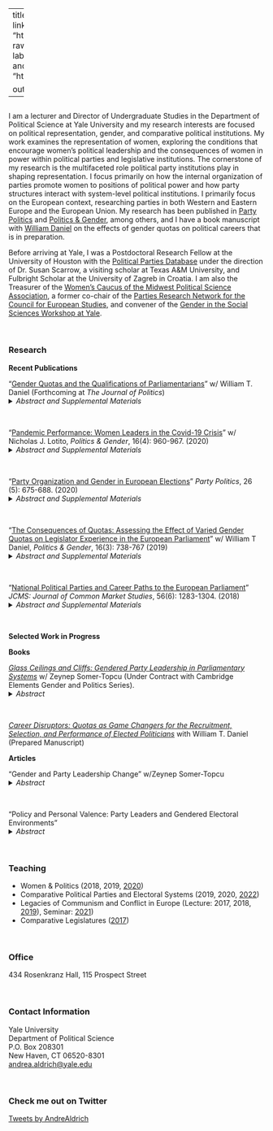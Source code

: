 
---
title: "Andrea S. Aldrich"
image: "2023_04_17_Headshot.jpg"
links:
  - label: CV
    url: "https://www.dropbox.com/s/ub5x1bkr993b93q/Aldrich.CV.pdf?raw=1"
  - label: Email
    url: "mailto:andrea.aldrich@yale.edu"
  - label: Office Hours
    url: "https://calendly.com/aldrich-andrea/15min"
  - label: Data
    url: "https://dataverse.harvard.edu/dataverse/andreasaldrich/"

output:
  postcards::trestles


---
 
## 

I am a lecturer and Director of Undergraduate Studies in the Department of Political Science at Yale University and my research interests are focused on political representation, gender, and comparative political institutions. My work examines the representation of women, exploring the conditions that encourage women's political leadership and the consequences of women in power within political parties and legislative institutions. The cornerstone of my research is the multifaceted role political party institutions play in shaping representation. I focus primarily on how the internal organization of parties promote women to positions of political power and how party structures interact with system-level political institutions. I primarily focus on the European context, researching parties in both Western and Eastern Europe and the European Union. My research has been published in [Party Politics](https://journals.sagepub.com/doi/10.1177/1354068818806630 "Party Politics"){target="_blank"} and [Politics & Gender](https://www.cambridge.org/core/journals/politics-and-gender/article/pandemic-performance-women-leaders-in-the-covid19-crisis/579B3EA9BE0CD8215EE2E74257252FED  "Politics & Gender"){target="_blank"}, among others, and I have a book manuscript with [William Daniel](https://sites.google.com/site/wdaniel127/ "William T. Daniel"){target="_blank"} on the effects of gender quotas on political careers that is in preparation.

Before arriving at Yale, I was a Postdoctoral Research Fellow at the University of Houston with the [Political Parties Database](https://www.politicalpartydb.org/ "Political Parties Database"){target="_blank"} under the direction of Dr. Susan Scarrow, a visiting scholar at Texas A&M University, and Fulbright Scholar at the University of Zagreb in Croatia. I am also the Treasurer of the [Women's Caucus of the Midwest Political Science Association](http://www.mpsawomen.org/index.html "Women's Caucus of the Midwest Political Science Association"){target="_blank"}, a former co-chair of the [Parties Research Network for the Council for European Studies](https://councilforeuropeanstudies.org/membership/research-networks/political-parties-party-systems-and-elections/Political "Parties Research Network for the Council for European Studies"){target="_blank"}, and convener of the [Gender in the Social Sciences Workshop at Yale](https://genderworkshop.yale.edu/ "Gender in the Social SCience Workshop"){target="_blank"}. 


&nbsp;

### Research
 **Recent Publications**
 
 "[Gender Quotas and the Qualifications of Parliamentarians](https://www.dropbox.com/home/shared_folders/Quotas_Aldrich_Daniel/JOP%20Final%20Submission?preview=Aldrich%26Daniel.2023.pdf "Gender Quotas and the Qualifications of Parliamentarians"){target="_blank"}" w/ William T. Daniel (Forthcoming at *The Journal of Politics*)
<details>
<summary>*Abstract and Supplemental Materials*</summary>
Gender quotas in legislative elections are a central component of institutional reform to increase women's inclusion in politics. We investigate how quotas affect women's representation and the qualifications of parliamentarians from all EU member states over the last 40 years, which had 11 countries pass gender quotas legislation. We capitalize on the unique variation of national electoral systems used in European Parliament elections to all nine legislative sessions (1979-2019) and investigate the relationship between quotas and the qualifications of parliamentarians. We provide compelling evidence that the passage of quota legislation is associated with higher levels of educational attainment among legislators. By examining the complete elected history of the European Parliament, we are able to provide generalizable and robust support for the impact of quotas on legislator qualities in a way that has thus far been observed in only single country contexts and fixed time periods. 
&nbsp;

[Online Appendices](https://www.dropbox.com/home/shared_folders/Quotas_Aldrich_Daniel/JOP%20Final%20Submission?preview=Online+Appendices.pdf "Online Appendices"){target="_blank"}

[Replication Files](https://doi.org/10.7910/DVN/GXWHFG "Replication Files"){target="_blank"}
</details>
&nbsp;


"[Pandemic Performance: Women Leaders in the Covid-19 Crisis](https://www.cambridge.org/core/journals/politics-and-gender/article/pandemic-performance-women-leaders-in-the-covid19-crisis/579B3EA9BE0CD8215EE2E74257252FED  "Pandemic Performance: Women Leaders in the Covid-19"){target="_blank"}" w/ Nicholas J. Lotito, *Politics & Gender*, 16(4): 960-967. (2020)
<details>
<summary>*Abstract and Supplemental Materials*</summary>
Media outlets have reported that women leaders around the globe are managing the COVID-19 crisis better than their male counterparts, responding faster and communicating better about pandemic policies. In this article, we examine empirical data on the timing of policy responses from the Coronavirus Government Response Tracker to determine whether and how countries led by women reacted differently to the pandemic. Exploring the relationship between the gender of leaders and legislators and the timing of stay-at-home orders, school closures, and coordinated public information campaigns, we find no statistical evidence supporting popular claims in the media. However, we find some evidence that the level of gender equality in legislatures is related to school closures, a policy with clear gendered consequences. These conclusions are an important first step in understanding the potentially gendered nature of the crisis response and identifying new avenues for research.

[Online Appendix](https://www.dropbox.com/s/tmq8hnnun6fjhai/Online%20Appendix.pdf?dl=0 "Online Appendix"){target="_blank"}

[Replication Files](https://doi.org/10.7910/DVN/FNHALO "Replication Files"){target="_blank"}
</details>
&nbsp;




"[Party Organization and Gender in European Elections](https://journals.sagepub.com/doi/10.1177/1354068818806630 "Party Organization and Gender in European Elections"){target="_blank"}" *Party Politics*, 26 (5): 675-688. (2020)
<details>
<summary>*Abstract and Supplemental Materials*</summary>
Political parties often monopolize the flow of politicians into elected office making it important to understand when, and under what conditions, parties are more or less likely to promote gender equality in representation. This article argues that party choices to nominate women in elections are conditional on the centralization of candidate selection within the party. Gender quotas and characteristics of the electoral environment have differential effects on candidate lists across party types. Leveraging data at the party level, I test when it is electorally feasible and organizationally possible for parties to nominate women for office. I find that candidate selection procedures condition the effects of party strategy and characteristics of the electoral environment on the percentage of women on electoral lists. The results provide insight into how strategic party choices, attenuated by electoral considerations and organization, impact the diversity of representation in political institutions.

[Replication Files](https://doi.org/10.7910/DVN/DHKFCT"Replication Files"){target="_blank"}
</details>
&nbsp;

“[The Consequences of Quotas: Assessing the Effect of Varied Gender Quotas on Legislator Experience in the European Parliament](https://www.cambridge.org/core/journals/politics-and-gender/article/abs/consequences-of-quotas-assessing-the-effect-of-varied-gender-quotas-on-legislator-experience-in-the-european-parliament/4E1C001712F5D236327B8F1FA685CC97 "The Consequences of Quotas: Assessing the Effect of Varied Gender Quotas on Legislator Experience in the European Parliament"){targe="_blank"}" w/ William T Daniel, *Politics & Gender*, 16(3): 738-767 (2019)
<details>
<summary>*Abstract and Supplemental Materials*</summary>
This article explores the consequences of quotas on the level of diversity observed in legislators’ professional and political experience. We examine how party system and electoral system features that are meant to favor female representation, such as gender quotas for candidate selection or placement mandates on electoral lists, affect the composition of legislatures by altering the mix of professional and political qualifications held by its members. Using data collected for all legislators initially seated to the current session of the European Parliament, one of the largest and most diverse democratically elected legislatures in the world, we find that quotas eliminate gendered differences in experience within the institution, particularly when used in conjunction with placement mandates that ensure female candidates are featured on electoral lists in viable positions. Electoral institutions can generally help to “level the playing field” between the backgrounds of men and women in elected office while increasing the presence of desirable qualities among European Parliament representatives of both genders.

[Online Appendix](https://www.dropbox.com/home/Published%20Articles/Politics%20and%20Gender%202019?preview=Online+Appendix.pdf"){target="_blank"}
</details>
&nbsp;


"[National Political Parties and Career Paths to the European Parliament](https://onlinelibrary.wiley.com/doi/abs/10.1111/jcms.12741 "National Political Parties and Career Paths to the European Parliament"){target="_blank"}" *JCMS: Journal of Common Market Studies*, 56(6): 1283-1304. (2018)   
<details>
<summary>*Abstract and Supplemental Materials*</summary>
This paper explores how career paths leading to the European Parliament (EP) are influenced by the strategic goals of national political parties. Considering both individual career factors and the national electoral fate of political parties, it determines what conditions increase the likelihood that experienced or inexperienced politicians serve in the EP. Experienced politicians are more likely to reach the EP when they serve vote-seeking and policy-seeking parties while inexperienced politicians are more likely to enter the EP when their parties are opportunity seeking. Overall, I find the role of individual ambition is conditioned by party strategy to determine the institutional composition of the EP, contributing to a growing literature on the strategic use of European elections by national political parties. It suggests that the electoral goals of parties should be examined in order to understand the nature of democratic representation in the European Union.

[Online Appendix](https://www.dropbox.com/s/1dqhvux6o08m3sm/supplement.pdf?dl=0"){target="_blank"}
</details>
&nbsp;

**Selected Work in Progress** 

**Books**

*[Glass Ceilings and Cliffs: Gendered Party Leadership in Parliamentary Systems](https://www.dropbox.com/s/d50waxtrko3bxxp/Gender_and_Party_Leadership_Change_Book%20%283%29.pdf?raw=1 "Glass Ceilings and Cliffs: Gendered Party Leadership in Parliamentary Systems"){target="_blank"}* w/ Zeynep Somer-Topcu (Under Contract with Cambridge Elements Gender and Politics Series).
<details>
<summary>*Abstract*</summary>
While the number of women in office around the world is on the rise, men continue to outnumber
women at high rates in top leadership positions. There are many reasons why it remains difficult
for women to reach powerful positions within politics that cover myriad electoral, institutional,
and individual conditions. In this monograph, we examine women’s careers as political party
leaders. We seek to understand what conditions make it more likely that women are selected as
party leaders, run as candidates for party leadership, and how gender impacts leadership tenures.
Tracking the careers of 269 political party leaders in eleven advanced parliamentary democracies
between 1980 and 2020, we provide rich, descriptive data on all stages of the leadership selection
and removal process and test the relationship between gender and leadership selection, challenges
to party leadership, and removal of leaders. Our analyses focus on performance indicators, selection
procedures, gender equality in politics, and their interactions as factors affecting the selection and
survival of women party leaders.
</details>
&nbsp;

*[Career Disruptors: Quotas as Game Changers for the Recruitment, Selection, and Performance of Elected Politicians](https://www.dropbox.com/s/ncztww14skeql2y/Title%20Page.pdf?raw=1 "Career Disruptors: Quotas as Game Changers for the Recruitment, Selection, and Performance of Elected Politicians"){target="_blank"}* with William T. Daniel (Prepared Manuscript)


**Articles**

“Gender and Party Leadership Change” w/Zeynep Somer-Topcu 
<details>
<summary>*Abstract*</summary>
While the number of women in political office around the world is on the rise, men continue to out number women at high rates in top leadership positions. There are many reasons why it remains difficult for women to reach powerful positions within politics that cover a myriad of electoral, institutional, and individual conditions. In this paper, we examine paths to leadership within political parties and seek to understand what conditions make it more likely that women are selected as party leaders. Using data from 252 leadership changes in eleven industrialized democracies between the late 1970s and 2019, we find that women's entry into political leadership is associated with party crises and elite selection in Westminster parliamentary systems but that women and and men come to power under largely similar political and reputation circumstances in PR system. 

</details>
&nbsp;

“Policy and Personal Valence: Party Leaders and Gendered Electoral Environments"
<details>
<summary>*Abstract*</summary>
This paper investigates the relationship between the use of valence in elections
and the gender of political party leaders. Using the Comparative Campaign Dynamics Project data (Debus, Somer-Topcu and Tavits 2018), I explore valence
statements used by parties in elections, both personal and policy related, to ask if,
and when, parties with woman leaders are more likely to use, and be targets of,
strategic valence statements. Given previous research, I argue that the use of valence in electoral campaigns will be gendered in nature, with women party leaders
more likely to experience valence attacks in campaigns but less likely to use valence
in the same environment. I find there are many unexpected differences in the use
of valence in campaigns that are associated with the gender of the party leader.
Specffically, parties with women party leaders are less likely to engage in valance
campaigns and are also less likely to be the subject of valance attacks.

</details>
&nbsp;

### Teaching
  + Women & Politics  (2018, 2019, [2020](https://www.dropbox.com/s/r9ikm460q6fmo47/PLSC220.Fall20.pdf?raw=1 "Syllabus"){target="_blank"})
  + Comparative Political Parties and Electoral Systems (2019, 2020, [2022](https://www.dropbox.com/s/fqqsb986ku9dkml/Comparative.Political.Parties.2022.pdf?raw=1 "Syllabus"){target="_blank"})
  + Legacies of Communism and Conflict in Europe (Lecture: 2017, 2018, [2019](https://www.dropbox.com/s/2e0fpf8f27fyi4d/PLSC400.Fall2019.pdf?raw=1 "Syllabus"){target="_blank"}), Seminar: [2021](https://www.dropbox.com/s/iitda2ch9ddig5l/PLSC400.Hybrid.2021.pdf?raw=1 "Syllabus"){target="_blank"})
  + Comparative Legislatures ([2017](https://www.dropbox.com/s/5mk3foe5tnkgrbr/Comparative.Legislatures.pdf?raw=1 "Syllabus"){target="_blank"})
 
&nbsp;

### Office
434 Rosenkranz Hall, 115 Prospect Street

&nbsp;

### Contact Information
Yale University\
Department of Political Science\
P.O. Box 208301\
New Haven, CT 06520-8301\
[andrea.aldrich@yale.edu](mailto:andrea.aldrich@yale.edu) 

&nbsp;

### Check me out on Twitter
<a class="twitter-timeline" data-width="500" data-height="500" data-theme="dark" href="https://twitter.com/AndreAldrich?ref_src=twsrc%5Etfw">Tweets by AndreAldrich</a> <script async src="https://platform.twitter.com/widgets.js" charset="utf-8"></script>



